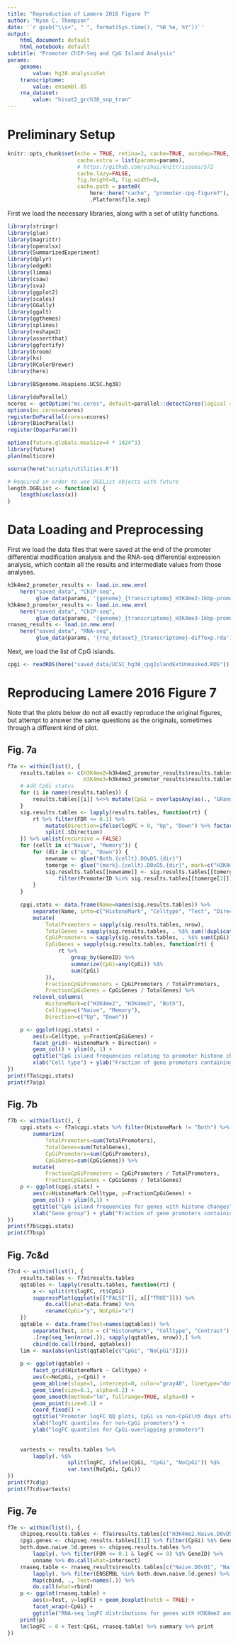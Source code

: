 ```yaml
---
title: "Reproduction of Lamere 2016 Figure 7"
author: "Ryan C. Thompson"
date: '`r gsub("\\s+", " ", format(Sys.time(), "%B %e, %Y"))`'
output:
    html_document: default
    html_notebook: default
subtitle: "Promoter ChIP-Seq and CpG Island Analysis"
params:
    genome:
        value: hg38.analysisSet
    transcriptome:
        value: ensembl.85
    rna_dataset:
        value: "hisat2_grch38_snp_tran"
---
```


# Preliminary Setup

```r
knitr::opts_chunk$set(echo = TRUE, retina=2, cache=TRUE, autodep=TRUE,
                      cache.extra = list(params=params),
                      # https://github.com/yihui/knitr/issues/572
                      cache.lazy=FALSE,
                      fig.height=8, fig.width=8,
                      cache.path = paste0(
                          here::here("cache", "promoter-cpg-figure7"),
                          .Platform$file.sep)
```

First we load the necessary libraries, along with a set of utility functions.

```r
library(stringr)
library(glue)
library(magrittr)
library(openxlsx)
library(SummarizedExperiment)
library(dplyr)
library(edgeR)
library(limma)
library(csaw)
library(sva)
library(ggplot2)
library(scales)
library(GGally)
library(ggalt)
library(ggthemes)
library(splines)
library(reshape2)
library(assertthat)
library(ggfortify)
library(broom)
library(ks)
library(RColorBrewer)
library(here)

library(BSgenome.Hsapiens.UCSC.hg38)

library(doParallel)
ncores <- getOption("mc.cores", default=parallel::detectCores(logical = FALSE))
options(mc.cores=ncores)
registerDoParallel(cores=ncores)
library(BiocParallel)
register(DoparParam())

options(future.globals.maxSize=4 * 1024^3)
library(future)
plan(multicore)

source(here("scripts/utilities.R"))

# Required in order to use DGEList objects with future
length.DGEList <- function(x) {
    length(unclass(x))
}
```

# Data Loading and Preprocessing

First we load the data files that were saved at the end of the promoter differential modification analysis and the RNA-seq differential expression analysis, which contain all the results and intermediate values from those analyses.

```r
h3k4me2_promoter_results <- load.in.new.env(
    here("saved_data", "ChIP-seq",
         glue_data(params, '{genome}_{transcriptome}_H3K4me2-1kbp-promoter-diffmod.rda')))
h3k4me3_promoter_results <- load.in.new.env(
    here("saved_data", "ChIP-seq",
         glue_data(params, '{genome}_{transcriptome}_H3K4me3-1kbp-promoter-diffmod.rda')))
rnaseq_results <- load.in.new.env(
    here("saved_data", "RNA-seq",
         glue_data(params, '{rna_dataset}_{transcriptome}-diffexp.rda')))
```

Next, we load the list of CpG islands.

```r
cpgi <- readRDS(here("saved_data/UCSC_hg38_cpgIslandExtUnmasked.RDS"))
```

# Reproducing Lamere 2016 Figure 7

Note that the plots below do not all exactly reproduce the original figures, but attempt to answer the same questions as the originals, sometimes through a different kind of plot.

## Fig. 7a

```r
f7a <- within(list(), {
    results.tables <- c(H3K4me2=h3k4me2_promoter_results$results.tables[c("Naive.D0vD5", "Memory.D0vD5")],
                        H3K4me3=h3k4me3_promoter_results$results.tables[c("Naive.D0vD5", "Memory.D0vD5")])
    # Add CpGi status
    for (i in names(results.tables)) {
        results.tables[[i]] %<>% mutate(CpGi = overlapsAny(as(., "GRanges"), cpgi))
    }
    sig.results.tables <- lapply(results.tables, function(rt) {
        rt %>% filter(FDR <= 0.1) %>%
            mutate(Direction=ifelse(logFC > 0, "Up", "Down") %>% factor(levels=c("Up", "Down"))) %>%
            split(.$Direction)
    }) %>% unlist(recursive = FALSE)
    for (cellt in c("Naive", "Memory")) {
        for (dir in c("Up", "Down")) {
            newname <- glue("Both.{cellt}.D0vD5.{dir}")
            tomerge <- glue("{mark}.{cellt}.D0vD5.{dir}", mark=c("H3K4me2", "H3K4me3"))
            sig.results.tables[[newname]] <- sig.results.tables[[tomerge[1]]] %>%
                filter(PromoterID %in% sig.results.tables[[tomerge[2]]]$PromoterID)
        }
    }
    
    cpgi.stats <- data.frame(Name=names(sig.results.tables)) %>% 
        separate(Name, into=c("HistoneMark", "Celltype", "Test", "Direction"), sep=rex("."), remove=FALSE) %>%
        mutate(
            TotalPromoters = sapply(sig.results.tables, nrow),
            TotalGenes = sapply(sig.results.tables, . %$% sum(!duplicated(GeneID))),
            CpGiPromoters = sapply(sig.results.tables, . %$% sum(CpGi)),
            CpGiGenes = sapply(sig.results.tables, function(rt) {
                rt %>%
                    group_by(GeneID) %>%
                    summarize(CpGi=any(CpGi)) %$%
                    sum(CpGi)
            }),
            FractionCpGiPromoters = CpGiPromoters / TotalPromoters,
            FractionCpGiGenes = CpGiGenes / TotalGenes) %>%
        relevel_columns(
            HistoneMark=c("H3K4me2", "H3K4me3", "Both"),
            Celltype=c("Naive", "Memory"),
            Direction=c("Up", "Down"))

    p <- ggplot(cpgi.stats) + 
        aes(x=Celltype, y=FractionCpGiGenes) + 
        facet_grid(~ HistoneMark + Direction) +
        geom_col() + ylim(0, 1) + 
        ggtitle("CpG island frequencies relating to promoter histone changes at 5 days during\nCD4 T-cell activation") + 
        xlab("Cell type") + ylab("Fraction of gene promoters containing CpG islands")
})
print(f7a$cpgi.stats)
print(f7a$p)
```

## Fig. 7b

```r
f7b <- within(list(), {
    cpgi.stats <- f7a$cpgi.stats %>% filter(HistoneMark != "Both") %>% group_by(HistoneMark, Celltype) %>% 
        summarize(
            TotalPromoters=sum(TotalPromoters),
            TotalGenes=sum(TotalGenes), 
            CpGiPromoters=sum(CpGiPromoters),
            CpGiGenes=sum(CpGiGenes)) %>%
        mutate(
            FractionCpGiPromoters = CpGiPromoters / TotalPromoters,
            FractionCpGiGenes = CpGiGenes / TotalGenes)
    p <- ggplot(cpgi.stats) + 
        aes(x=HistoneMark:Celltype, y=FractionCpGiGenes) + 
        geom_col() + ylim(0,1) + 
        ggtitle("CpG island frequencies for genes with histone changes\nat day 5 after CD4 T-cell activation") + 
        xlab("Gene group") + ylab("Fraction of gene promoters containing CpG islands")
})
print(f7b$cpgi.stats)
print(f7b$p)
```

## Fig. 7c&d

```r
f7cd <- within(list(), {
    results.tables <- f7a$results.tables
    qqtables <- lapply(results.tables, function(rt) {
        x <- split(rt$logFC, rt$CpGi)
        suppressPlot(qqplot(x[["FALSE"]], x[["TRUE"]])) %>% 
            do.call(what=data.frame) %>%
            rename(CpGi="y", NoCpGi="x")
    })
    qqtable <- data.frame(Test=names(qqtables)) %>%
        separate(Test, into = c("HistoneMark", "Celltype", "Contrast"), remove=FALSE) %>%
        .[rep(seq_len(nrow(.)), sapply(qqtables, nrow)),] %>%
        cbind(do.call(rbind, qqtables))
    lim <- max(abs(unlist(qqtable[c("CpGi", "NoCpGi")])))
    
    p <- ggplot(qqtable) + 
        facet_grid(HistoneMark ~ Celltype) +
        aes(x=NoCpGi, y=CpGi) +
        geom_abline(slope=1, intercept=0, color="gray40", linetype="dotted") + 
        geom_line(size=0.1, alpha=0.2) +
        geom_smooth(method="lm", fullrange=TRUE, alpha=0) +
        geom_point(size=0.1) +
        coord_fixed() + 
        ggtitle("Promoter logFC QQ plots, CpGi vs non-CpGi\n5 days after CD4 T-cell activation") + 
        xlab("logFC quantiles for non-CpGi promoters") +
        ylab("logFC quantiles for CpGi-overlapping promoters")
        
    
    vartests <- results.tables %>% 
        lapply(. %$% 
                   split(logFC, ifelse(CpGi, "CpGi", "NoCpGi")) %$%
                   var.test(NoCpGi, CpGi))
})
print(f7cd$p)
print(f7cd$vartests)
```

## Fig. 7e

```r
f7e <- within(list(), {
    chipseq.results.tables <- f7a$results.tables[c("H3K4me2.Naive.D0vD5", "H3K4me3.Naive.D0vD5")]
    cpgi.genes <- chipseq.results.tables[[1]] %>% filter(CpGi) %$% GeneID %>% unique
    both.down.naive.5d.genes <- chipseq.results.tables %>%
        lapply(. %>% filter(FDR <= 0.1 & logFC <= 0) %$% GeneID) %>%
        unname %>% do.call(what=intersect)
    rnaseq.table <- rnaseq_results$results.tables[c("Naive.D0vD1", "Naive.D0vD5", "Naive.D0vD14")] %>%
        lapply(. %>% filter(ENSEMBL %in% both.down.naive.5d.genes) %>% mutate(CpGi = ifelse(ENSEMBL %in% cpgi.genes, "CpGi", "NoCpGi"))) %>%
        Map(cbind, ., Test=names(.)) %>%
        do.call(what=rbind)
    p <- ggplot(rnaseq.table) + 
        aes(x=Test, y=logFC) + geom_boxplot(notch = TRUE) + 
        facet_wrap(~CpGi) + 
        ggtitle("RNA-seq logFC distributions for genes with H3K4me2 and H3K4me3 down at 5 days\nafter CD4 T-cell activation")
    print(p)
    lm(logFC ~ 0 + Test:CpGi, rnaseq.table) %>% summary %>% print
})
```
